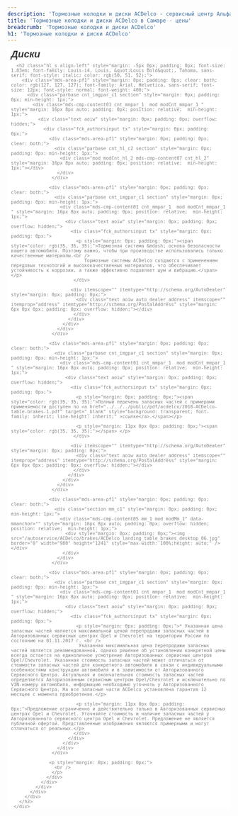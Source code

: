 ```yaml
---
description: 'Тормозные колодки и диски ACDelco - сервисный центр Альфа. Выгодные цены, в наличии, высокое качество работы, официальный автосервис General Motors в Самаре.'
title: 'Тормозные колодки и диски ACDelco в Самаре - цены'
breadcrumb: 'Тормозные колодки и диски ACDelco'
h1: 'Тормозные колодки и диски ACDelco'
---
```

<div class="mds-area-pf1" style="margin: 0px; padding: 0px; clear: both; color: rgb(127, 127, 127); font-family: Arial, Helvetica, sans-serif; font-size: 12px; background-color: rgb(255, 255, 255);"> 
  <div class="parbase cnt_hl_c2 section" style="margin: 0px; padding: 0px; min-height: 1px;"> 
    <div class="mod modCnt_hl_2 mds-cmp-content07 cnt_hl_2" style="margin: 16px 8px auto; padding: 0px; position: relative;  min-height: 1px;"> 
      <h2 class="hl_s align-left" style="margin: -5px 0px; padding: 0px; font-size: 1.83em; font-weight: bold; text-transform: none; font-family: Louis-i4, Louis, &quot;Louis Bold&quot;, Tahoma, sans-serif; font-style: italic; color: rgb(50, 51, 52);">Диски</h2>
     
      <h2 class="hl_s align-left" style="margin: -5px 0px; padding: 0px; font-size: 1.83em; font-family: Louis-i4, Louis, &quot;Louis Bold&quot;, Tahoma, sans-serif; font-style: italic; color: rgb(50, 51, 52);"> 
        <div class="mds-area-pf1" style="margin: 0px; padding: 0px; clear: both; color: rgb(127, 127, 127); font-family: Arial, Helvetica, sans-serif; font-size: 12px; font-style: normal; font-weight: 400;"> 
          <div class="parbase cnt_imgpar_c1 section" style="margin: 0px; padding: 0px; min-height: 1px;"> 
            <div class="mds-cmp-content01 cnt_mmpar_1  mod modCnt_mmpar_1 " style="margin: 16px 8px auto; padding: 0px; position: relative;  min-height: 1px;"> 
              <div class="text aoiw" style="margin: 0px; padding: 0px; overflow: hidden;"> 
                <div class="fck_authorsinput tx" style="margin: 0px; padding: 0px;"> 
                  <div class="mds-area-pf1" style="margin: 0px; padding: 0px; clear: both;"> 
                    <div class="parbase cnt_hl_c2 section" style="margin: 0px; padding: 0px; min-height: 1px;"> 
                      <div class="mod modCnt_hl_2 mds-cmp-content07 cnt_hl_2" style="margin: 16px 8px auto; padding: 0px; position: relative;  min-height: 1px;"></div>
                     </div>
                   </div>
                 
                  <div class="mds-area-pf1" style="margin: 0px; padding: 0px; clear: both;"> 
                    <div class="parbase cnt_imgpar_c1 section" style="margin: 0px; padding: 0px; min-height: 1px;"> 
                      <div class="mds-cmp-content01 cnt_mmpar_1  mod modCnt_mmpar_1 " style="margin: 16px 8px auto; padding: 0px; position: relative;  min-height: 1px;"> 
                        <div class="text aoiw" style="margin: 0px; padding: 0px; overflow: hidden;"> 
                          <div class="fck_authorsinput tx" style="margin: 0px; padding: 0px;"> 
                            <p style="margin: 0px; padding: 0px;"><span style="color: rgb(35, 35, 35);">Тормозная система &mdash; основа безопасности вашего автомобиля. Поэтому важно, чтобы при производстве использовались только качественные материалы.<br />
                               Тормозные системы ACDelco создаются с применением передовых технологий и высококачественных материалов, что обеспечивает устойчивость к коррозии, а также эффективно подавляет шум и вибрацию.</span></p>
                           </div>
                         
                          <div itemscope="" itemtype="http://schema.org/AutoDealer" style="margin: 0px; padding: 0px;"> 
                            <div class="text aoiw auto_dealer_address" itemscope="" itemprop="address" itemtype="http://schema.org/PostalAddress" style="margin: 6px 0px 0px; padding: 0px; overflow: hidden;"></div>
                           </div>
                         </div>
                       </div>
                     </div>
                   </div>
                 
                  <div class="mds-area-pf1" style="margin: 0px; padding: 0px; clear: both;"> 
                    <div class="parbase cnt_imgpar_c1 section" style="margin: 0px; padding: 0px; min-height: 1px;"> 
                      <div class="mds-cmp-content01 cnt_mmpar_1  mod modCnt_mmpar_1 " style="margin: 16px 8px auto; padding: 0px; position: relative;  min-height: 1px;"> 
                        <div class="text aoiw" style="margin: 0px; padding: 0px; overflow: hidden;"> 
                          <div class="fck_authorsinput tx" style="margin: 0px; padding: 0px;"> 
                            <p style="margin: 0px; padding: 0px;"><span style="color: rgb(35, 35, 35);">Полный перечень запасных частей с примерами применяемости доступен по <a href="../../../public/pdf/acdelco/2018-ACDelco-table-brakes-1.pdf" target="_blank" style="background: transparent; font-family: inherit; line-height: inherit;" >ссылке</a>.</span></p>
                           
                            <p style="margin: 11px 0px 0px; padding: 0px;"><span style="color: rgb(35, 35, 35);"></span> </p>
                           </div>
                         
                          <div itemscope="" itemtype="http://schema.org/AutoDealer" style="margin: 0px; padding: 0px;"> 
                            <div class="text aoiw auto_dealer_address" itemscope="" itemprop="address" itemtype="http://schema.org/PostalAddress" style="margin: 6px 0px 0px; padding: 0px; overflow: hidden;"></div>
                           </div>
                         </div>
                       </div>
                     </div>
                   </div>
                 
                  <div class="mds-area-pf1" style="margin: 0px; padding: 0px; clear: both;"> 
                    <div class="section mm_c1" style="margin: 0px; padding: 0px; min-height: 1px;"> 
                      <div class="mds-cmp-content05 mm_1 mod modMm_1" data-mmanchor="" style="margin: 16px 8px auto; padding: 0px; overflow: hidden; position: relative;  min-height: 1px;"> 
                        <div style="margin: 0px; padding: 0px;"><img src="/autoservice/ACDelco/brakes/ACDelco_landing_table_brakes_desktop_06.jpg" border="0" width="980" height="1241" style="max-width: 100%;height: auto;" /></div>
                       </div>
                     </div>
                   </div>
                 
                  <div class="mds-area-pf1" style="margin: 0px; padding: 0px; clear: both;"> 
                    <div class="parbase cnt_imgpar_c1 section" style="margin: 0px; padding: 0px; min-height: 1px;"> 
                      <div class="mds-cmp-content01 cnt_mmpar_1  mod modCnt_mmpar_1 " style="margin: 16px 8px auto; padding: 0px; position: relative;  min-height: 1px;"> 
                        <div class="text aoiw" style="margin: 0px; padding: 0px; overflow: hidden;"> 
                          <div class="fck_authorsinput tx" style="margin: 0px; padding: 0px;"> 
                            <p style="margin: 0px; padding: 0px;">* Указанная цена запасных частей является максимальной ценой перепродажи запасных частей в Авторизованных сервисных центрах Opel и Chevrolet на территории России по состоянию на 01.11.2017 г. <br />
                             Указанная максимальная цена перепродажи запасных частей является рекомендованной, однако решение об установлении конкретной цены всегда остается на единоличное усмотрение Авторизованных сервисных центров Opel/Chevrolet. Указанная стоимость запасных частей может отличаться от стоимости запасных частей для конкретного автомобиля в связи с индивидуальными особенностями конструкции автомобиля и в зависимости от Авторизованного Сервисного Центра. Актуальная и окончательная стоимость запасных частей определяется Авторизованным сервисным центром Opel/Chevrolet и исключительно по VIN-номеру автомобиля, информацию необходимо уточнять у Авторизованного Сервисного Центра. На все запасные части ACDelco установлена гарантия 12 месяцев с момента приобретения.</p>
                           
                            <p style="margin: 11px 0px 0px; padding: 0px;">Предложение ограниченно и действительно только в Авторизованных сервисных центрах Opel и Chevrolet. Уточняйте стоимость и наличие запасных частей у Авторизованного сервисного центра Opel и Chevrolet. Предложение не является публичной офертой. Представленные изображения являются примерными и могут отличаться от реальных.</p>
                           </div>
                         </div>
                       </div>
                     </div>
                   </div>
                 
                  <p style="margin: 0px; padding: 0px;"> 
                    <br />
                   </p>
                 </div>
               </div>
             </div>
           </div>
         </div>
       </h2>
     </div>
   </div>
 </div>